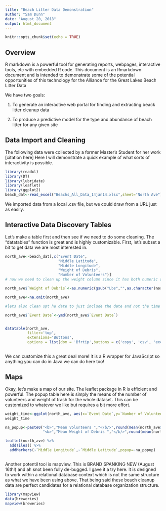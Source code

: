 ```yaml
---
title: "Beach Litter Data Demonstration"
author: "Sam Dunn"
date: "August 20, 2018"
output: html_document
---
```


```r
knitr::opts_chunk$set(echo = TRUE)
```

## Overview
R markdown is a powerful tool for generating reports, webpages, interactive tools, etc with embedded R code.  This document is an Rmarkdown document and is intended to demonstrate some of the potential opportunities of this technology for the Alliance for the Great Lakes Beach Litter Data

We have two goals:

1. To generate an interactive web portal for finding and extracting beack litter cleanup data

2. To produce a predictive model for the type and abundance of beach litter for any given site


## Data Import and Cleaning
The following data were collected by a former Master's Student for her work [citation here]  Here I will demonstrate a quick example of what sorts of interactivity is possible.
```r
library(readxl)
library(DT)
library(lubridate)
library(leaflet)
library(ggplot2)
beach_dat<-read_excel("Beachs_All_Data_14jan14.xlsx",sheet="North Ave")

```
 We imported data from a local .csv file, but we could draw from a URL just as easily.
 
 
## Interactive Data Discovery Tables 
 Let's make a table first and then see if we need to do some cleaning.  The "datatables" function is great and is highly customizable.  First, let's subset a bit to get data we are most interested in.
 
```r
north_ave<-beach_dat[,c("Event Date",
                        "Middle Latitude",
                        "Middle Longitude",
                        "Weight of Debris",
                        "Number of Volunteers")]
# now we need to clean up the weight column since it has both numeric and strings in it

north_ave$`Weight of Debris`<-as.numeric(gsub("Lbs","",as.character(north_ave$`Weight of Debris`)))

north_ave<-na.omit(north_ave)

#lets also clean upt he date to just include the date and not the time

north_ave$`Event Date`<-ymd(north_ave$`Event Date`)


datatable(north_ave,
          filter='top',
          extensions='Buttons',
          options = list(dom = 'Bfrtip',buttons = c('copy', 'csv', 'excel', 'pdf', 'print')))
  
```
 
We can customize this a great deal more!  It is a R wrapper for JavaScript so anything you can do in Java we can do here too!


## Maps
Okay, let's make a map of our site. The leaflet package in R is efficient and powerful.  The popup table here is simply the means of the number of volunteers and weight of trash for the whole dataset.  This can be customized to whatever we like but requires a bit more effort.


```r
weight_time<-ggplot(north_ave, aes(x=`Event Date`,y=`Number of Volunteers`))+geom_point()+geom_line()
weight_time

na_popup<-paste0("<b>","Mean Volunteers ","</b/>",round(mean(north_ave$`Number of Volunteers`,na.rm=T),2),"<br>",
                 "<b>","Mean Weight of Debris ","</b/>",round(mean(north_ave$`Weight of Debris`,na.rm=T)),2) #Here I manually assemble the html popup table using both html and R commands.  

leaflet(north_ave) %>% 
  addTiles() %>% 
  addMarkers(~`Middle Longitude`,~`Middle Latitude`,popup=~na_popup)
  
```


Another potentil tool is mapview.  This is BRAND SPANKING NEW (August 16th!) and ah snot been fully de-bugged.  I gave it a try here.  It is designed to work within a relational database context which is not the same structure as what we have been using above.  That being said these beach cleanup data are perfect candidates for a relational database organization structure.
```r
library(mapview)
data(breweries)
mapview(breweries)

```

